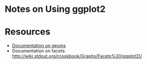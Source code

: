 Notes on Using ggplot2
========================================================

Resources
==========
* [Documentation on geoms](http://docs.ggplot2.org/current/)
* Documentation on facets: <http://wiki.stdout.org/rcookbook/Graphs/Facets%20(ggplot2)/>

